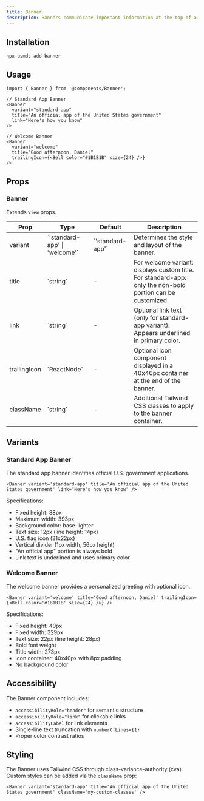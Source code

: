 ```yaml
---
title: Banner
description: Banners communicate important information at the top of a screen.
---
```


<DemoButton href="https://usmds-showcase.expo.app/components/banner"/>

## Installation

```package-install
npx usmds add banner
```

## Usage

```tsx
import { Banner } from '@components/Banner';

// Standard App Banner
<Banner
  variant="standard-app"
  title="An official app of the United States government"
  link="Here's how you know"
/>

// Welcome Banner
<Banner
  variant="welcome"
  title="Good afternoon, Daniel"
  trailingIcon={<Bell color="#1B1B1B" size={24} />}
/>
```

## Props

### Banner

Extends `View` props.

<table>
  <thead>
    <tr>
      <th>Prop</th>
      <th>Type</th>
      <th>Default</th>
      <th>Description</th>
    </tr>
  </thead>
  <tbody>
    <tr>
      <td>variant</td>
      <td>`'standard-app' | 'welcome'`</td>
      <td>`'standard-app'`</td>
      <td>Determines the style and layout of the banner.</td>
    </tr>
    <tr>
      <td>title</td>
      <td>`string`</td>
      <td>-</td>
      <td>For welcome variant: displays custom title. For standard-app: only the non-bold portion can be customized.</td>
    </tr>
    <tr>
      <td>link</td>
      <td>`string`</td>
      <td>-</td>
      <td>Optional link text (only for standard-app variant). Appears underlined in primary color.</td>
    </tr>
    <tr>
      <td>trailingIcon</td>
      <td>`ReactNode`</td>
      <td>-</td>
      <td>Optional icon component displayed in a 40x40px container at the end of the banner.</td>
    </tr>
    <tr>
      <td>className</td>
      <td>`string`</td>
      <td>-</td>
      <td>Additional Tailwind CSS classes to apply to the banner container.</td>
    </tr>
  </tbody>
</table>

## Variants

### Standard App Banner

The standard app banner identifies official U.S. government applications.

```tsx
<Banner variant='standard-app' title='An official app of the United States government' link="Here's how you know" />
```

Specifications:

- Fixed height: 88px
- Maximum width: 393px
- Background color: base-lighter
- Text size: 12px (line height: 14px)
- U.S. flag icon (31x22px)
- Vertical divider (1px width, 56px height)
- "An official app" portion is always bold
- Link text is underlined and uses primary color

### Welcome Banner

The welcome banner provides a personalized greeting with optional icon.

```tsx
<Banner variant='welcome' title='Good afternoon, Daniel' trailingIcon={<Bell color='#1B1B1B' size={24} />} />
```

Specifications:

- Fixed height: 40px
- Fixed width: 329px
- Text size: 22px (line height: 28px)
- Bold font weight
- Title width: 273px
- Icon container: 40x40px with 8px padding
- No background color

## Accessibility

The Banner component includes:

- `accessibilityRole="header"` for semantic structure
- `accessibilityRole="link"` for clickable links
- `accessibilityLabel` for link elements
- Single-line text truncation with `numberOfLines={1}`
- Proper color contrast ratios

## Styling

The Banner uses Tailwind CSS through class-variance-authority (cva). Custom styles can be added via the `className` prop:

```tsx
<Banner variant='standard-app' title='An official app of the United States government' className='my-custom-classes' />
```
